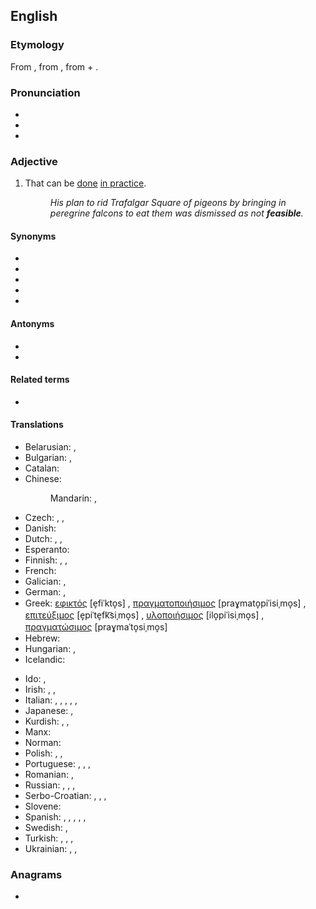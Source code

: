 ==English==

===Etymology===
From {{etyl|xno|en}} {{m|fro|fesable}}, from {{etyl|fro|en}} {{m|fro|faisable|fesable, faisable|doable}}, from {{m|fro|faire|fere, faire|to do}} + {{m|fro|-able}}.

===Pronunciation===
* {{IPA|/ˈfiːzəbəl/|lang=en}}
* {{audio|en-us-feasible.ogg|Audio (US)|lang=en}}
* {{rhymes|iːzəbəl|lang=en}}

===Adjective===
{{en-adj}}

# That can be [[do]]ne [[in practice]].
#: ''His plan to rid Trafalgar Square of pigeons by bringing in peregrine falcons to eat them was dismissed as not '''feasible'''.''

====Synonyms====
* {{l|en|achievable}}
* {{l|en|doable}}
* {{l|en|possible}}
* {{l|en|practicable}}
* {{l|en|workable}}

====Antonyms====
* {{l|en|infeasible}}
* {{l|en|unfeasible}}

====Related terms====
* {{l|en|feasibility}}

====Translations====
{{trans-top|that can be done in practice}}
* Belarusian: {{t|be|выкана́льны}}, {{t|be|магчы́мы}}
* Bulgarian: {{t+|bg|изпълним|tr=izpǎlním|sc=Cyrl}}, {{t+|bg|осъществим|tr=osǎštestvím|sc=Cyrl}}
* Catalan: {{t+|ca|factible}}
* Chinese:
*: Mandarin: {{t+|cmn|可行|alt=可行的|sc=Hani|tr=kěxíng de}}, {{t|cmn|可做|tr=kězuò de|alt=可做的|sc=Hani}}
* Czech: {{t|cs|uskutečnitelný|m}}, {{t|cs|proveditelný|m}}, {{t+|cs|možný|m}}
* Danish: {{t+|da|mulig}}
* Dutch: {{t+|nl|mogelijk}}, {{t+|nl|haalbaar}}, {{t+|nl|doenlijk}}
* Esperanto: {{t|eo|farebla}}
* Finnish: {{t+|fi|toteuttamiskelpoinen}}, {{t|fi|tehtävissä}}, {{t+|fi|mahdollinen}}
* French: {{t+|fr|faisable}}
* Galician: {{t+|gl|factible}}, {{t+|gl|factíbel}}
* German: {{t+|de|durchführbar}}, {{t+|de|machbar}}
* Greek: [[εφικτός]] [e̞fiˈkto̞s] {{g|m}}, [[πραγματοποιήσιμος]] [praɣmato̞piˈisiˌmo̞s] {{g|m}}, [[επιτεύξιμος]] [e̞piˈte̞fk͡siˌmo̞s] {{g|m}}, [[υλοποιήσιμος]] [ilo̞piˈisiˌmo̞s] {{g|m}}, [[πραγματώσιμος]] [praɣmaˈto̞siˌmo̞s] {{g|m}}
* Hebrew: {{t|he|בר ביצוע|tr=bar bitzua}}
* Hungarian: {{t+|hu|megvalósítható}}, {{t|hu|kivihető}}
* Icelandic: {{t|is|mögulegt}}
{{trans-mid}}
* Ido: {{t+|io|facebla}}, {{t+|io|exekutebla}}
* Irish: {{t|ga|féideartha}}, {{t|ga|indéanta}}, {{t|ga|sodhéanta}}
* Italian: {{t+|it|fattibile}}, {{t+|it|realizzabile}}, {{t+|it|eseguibile}}, {{t|it|futuribile}}, {{t|it|riuscibile}}, {{t+|it|attuabile}}
* Japanese: {{t+|ja|実行|tr=じっこうできる, jikkō dekiru|alt=実行できる|sc=Jpan}}, {{t|ja|実現可能|tr=じつげんかのうな, jitsugen kanō na|alt=実現可能な|sc=Jpan}}
* Kurdish: {{t+|ku|gengaz}}, {{t+|ku|mimkin}}, {{t+|ku|pêkan}}
* Manx: {{t|gv|yn-jannoo}}
* Norman: {{t|nrf|faîthabl'ye|m|f}}
* Polish: {{t+|pl|możliwy}}, {{t+|pl|osiągalny}}, {{t+|pl|wykonalny}}
* Portuguese: {{t+|pt|possível}}, {{t+|pt|factível}}, {{t+|pt|viável}}, {{t|pt|fazível}}
* Romanian: {{t+|ro|fezabil}}, {{t|ro|facibil|m|n}}
* Russian: {{t+|ru|возмо́жный}}, {{t+|ru|выполни́мый}}, {{t+|ru|исполни́мый}}, {{t+|ru|осуществи́мый}}
* Serbo-Croatian: {{t+|sh|izvodljivo}}, {{t+|sh|praktično}}, {{t+|sh|primjenljivo}}, {{t+|sh|izvediv}}
* Slovene: {{t|sl|izvedljivo}}
* Spanish: {{t+|es|factible}}, {{t+|es|asequible}}, {{t|es|dable}}, {{t+|es|viable}}, {{t|es|realizable}}, {{t|es|hacedero|m}}
* Swedish: {{t+|sv|genomförbar}}, {{t+|sv|möjlig}}
* Turkish: {{t+|tr|kılgın}}, {{t+|tr|mümkün}}, {{t+|tr|olası}}, {{t|tr|yapılabilir}}
* Ukrainian: {{t|uk|здійсне́нний}}, {{t|uk|здійсни́мий}}, {{t|uk|можли́вий}}
{{trans-bottom}}

===Anagrams===
* {{anagrams|en|a=abeefils|labefies}}